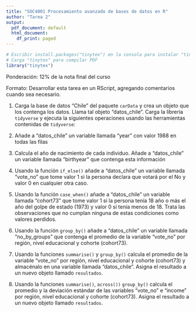 ```yaml
---
title: "SOC4001 Procesamiento avanzado de bases de datos en R"
author: "Tarea 2"
output:
  pdf_document: default
  html_document:
    df_print: paged
---
```


```r
# Escribir install.packages("tinytex") en la consola para instalar "tinytex"
# Carga "tinytex" para compilar PDF
library("tinytex")
```

Ponderación: 12% de la nota final del curso

Formato: Desarrollar esta tarea en un RScript, agregando comentarios cuando sea necesario. 


1) Carga la base de datos "Chile" del paquete `carData` y crea un objeto que los contenga los datos. Llama tal objeto "datos_chile".  Carga la librería `tidyverse` y ejecuta la siguientes operaciones usando las herramientas contenidas de `tidyverse`:


2) Añade a "datos_chile" un variable llamada "year" con valor 1988 en todas las filas


3) Calcula el año de nacimiento de cada individuo. Añade a "datos_chile" un variable llamada "birthyear" que contenga esta información


4) Usando la función `if_else()` añade a "datos_chile" un variable llamada "vote_no" que tome valor 1 si la persona declara que votará por el No y valor 0 en cualquier otra caso. 


5) Usando la función `case_when()` añade a "datos_chile" un variable llamada "cohort73" que tome valor 1 si la persona tenía 18 año o más el año del golpe de estado (1973) y valor 0 si tenía menos de 18. Trata las observaciones que no cumplan ninguna de estas condiciones como valores perdidos. 


6) Usando la función `group_by()` añade a "datos_chile" un variable llamada "no_by_groups" que contenga el promedio de la variable "vote_no" por región, nivel educacional y cohorte (cohort73). 


7) Usando la funciones `summarise()` y  `group_by()`  calcula el promedio de la variable "vote_no" por región, nivel educacional y cohorte (cohort73) y almacénalo en una variable llamada "datos_chile". Asigna el resultado a un nuevo objeto llamado `resultados`.


8) Usando la funciones `summarise()`, `across())`  `group_by()`  calcula el promedio y la deviación estándar de las variables "vote_no" e "income" por región, nivel educacional y cohorte (cohort73). Asigna el resultado a un nuevo objeto llamado `resultados`.

